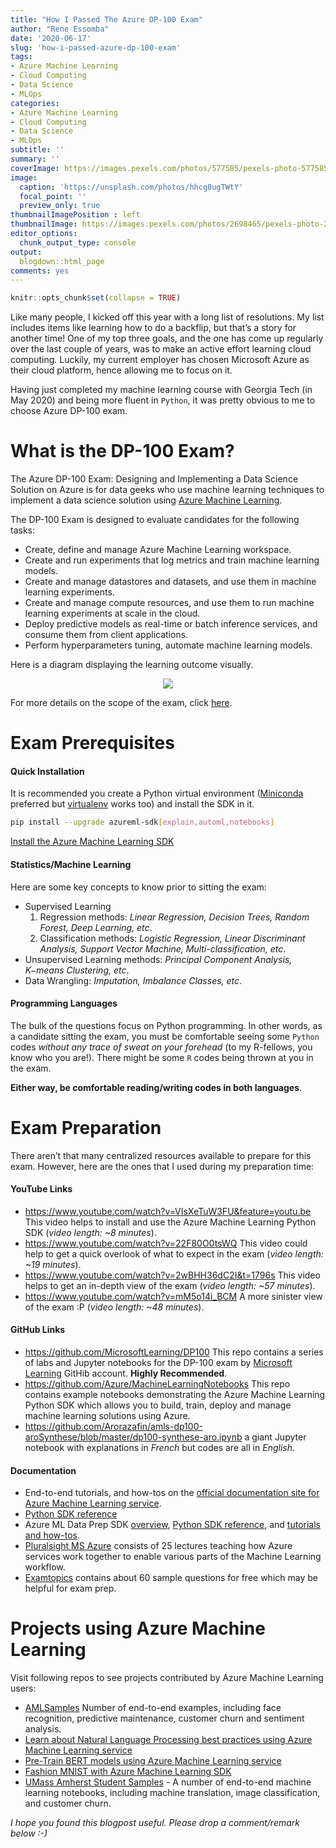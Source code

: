 ```yaml
---
title: "How I Passed The Azure DP-100 Exam"
author: "Rene Essomba"
date: '2020-06-17'
slug: 'how-i-passed-azure-dp-100-exam'
tags:
- Azure Machine Learning
- Cloud Computing
- Data Science
- MLOps
categories:
- Azure Machine Learning
- Cloud Computing
- Data Science
- MLOps
subtitle: ''
summary: ''
coverImage: https://images.pexels.com/photos/577585/pexels-photo-577585.jpeg?cs=srgb&dl=coding-computer-data-depth-of-field-577585.jpg&fm=jpg
image:
  caption: 'https://unsplash.com/photos/hhcg8ugTWtY'
  focal_point: ''
  preview_only: true
thumbnailImagePosition : left
thumbnailImage: https://images.pexels.com/photos/2698465/pexels-photo-2698465.jpeg?cs=srgb&dl=man-looking-at-ipad-pro-2698465.jpg&fm=jpg
editor_options: 
  chunk_output_type: console
output:
  blogdown::html_page
comments: yes
---
```


```r
knitr::opts_chunk$set(collapse = TRUE)
```

Like many people, I kicked off this year with a long list of resolutions. My list includes items like learning how to do a backflip, but that's a story for another time! One of my top three goals, and the one has come up regularly over the last couple of years, was to make an active effort learning cloud computing. Luckily, my current employer has chosen Microsoft Azure as their cloud platform, hence allowing me to focus on it.

Having just completed my machine learning course with Georgia Tech (in May 2020) and being more fluent in `Python`, it was pretty obvious to me to choose Azure DP-100 exam.


# What is the DP-100 Exam?

The Azure DP-100 Exam: Designing and Implementing a Data Science Solution on Azure is for data geeks who use machine learning techniques to implement a data science solution using [Azure Machine Learning](https://azure.microsoft.com/en-us/services/machine-learning/).

The DP-100 Exam is designed to evaluate candidates for the following tasks:

* Create, define and manage Azure Machine Learning workspace.
* Create and run experiments that log metrics and train machine learning models.
* Create and manage datastores and datasets, and use them in machine learning experiments.
* Create and manage compute resources, and use them to run machine learning experiments at scale in the cloud.
* Deploy predictive models as real-time or batch inference services, and consume them from client applications.
* Perform hyperparameters tuning, automate machine learning models.

Here is a diagram displaying the learning outcome visually.

<p align="center">
  <img src="https://raw.githubusercontent.com/MicrosoftDocs/azure-docs/master/articles/machine-learning/media/concept-azure-machine-learning-architecture/workflow.png" />
</p>

For more details on the scope of the exam, click [here](https://query.prod.cms.rt.microsoft.com/cms/api/am/binary/RE3VUjA).

# Exam Prerequisites

#### Quick Installation

It is recommended you create a Python virtual environment ([Miniconda](https://conda.io/miniconda.html) preferred but [virtualenv](https://virtualenv.pypa.io/en/latest/) works too) and install the SDK in it.

```sh
pip install --upgrade azureml-sdk[explain,automl,notebooks]
```

[Install the Azure Machine Learning SDK](https://docs.microsoft.com/en-us/azure/machine-learning/service/quickstart-create-workspace-with-python)

#### Statistics/Machine Learning

Here are some key concepts to know prior to sitting the exam:

* Supervised Learning
  1. Regression methods: _Linear Regression, Decision Trees, Random Forest, Deep Learning, etc_.
  2. Classification methods: _Logistic Regression, Linear Discriminant Analysis, Support Vector Machine, Multi-classification, etc_.
* Unsupervised Learning methods: _Principal Component Analysis, $K-$means Clustering, etc_.
* Data Wrangling: _Imputation, Imbalance Classes, etc_.

#### Programming Languages

The bulk of the questions focus on Python programming. In other words, as a candidate sitting the exam, you must be comfortable seeing some `Python` codes _without any trace of sweat on your forehead_ (to my R-fellows, you know who you are!). There might be some `R` codes being thrown at you in the exam. 

**Either way, be comfortable reading/writing codes in both languages**.

# Exam Preparation

There aren't that many centralized resources available to prepare for this exam. However, here are the ones that I used during my preparation time:

#### YouTube Links

* [https://www.youtube.com/watch?v=VIsXeTuW3FU&feature=youtu.be](https://www.youtube.com/watch?v=VIsXeTuW3FU&feature=youtu.be) This video helps to install and use the Azure Machine Learning Python SDK (_video length: ~8 minutes_).
* [https://www.youtube.com/watch?v=22F80O0tsWQ](https://www.youtube.com/watch?v=22F80O0tsWQ) This video could help to get a quick overlook of what to expect in the exam (_video length: ~19 minutes_).
* [https://www.youtube.com/watch?v=2wBHH36dC2I&t=1796s](https://www.youtube.com/watch?v=2wBHH36dC2I&t=1796s) This video helps to get an in-depth view of the exam (_video length: ~57 minutes_).
* [https://www.youtube.com/watch?v=mM5o14i_BCM](https://www.youtube.com/watch?v=mM5o14i_BCM) A more sinister view of the exam :P  (_video length: ~48 minutes_).

#### GitHub Links

* [https://github.com/MicrosoftLearning/DP100](https://github.com/MicrosoftLearning/DP100) This repo contains a series of labs and Jupyter notebooks for the DP-100 exam by [Microsoft Learning](https://github.com/MicrosoftLearning) GitHib account. **Highly Recommended**.
* [https://github.com/Azure/MachineLearningNotebooks](https://github.com/Azure/MachineLearningNotebooks) This repo contains example notebooks demonstrating the Azure Machine Learning Python SDK which allows you to build, train, deploy and manage machine learning solutions using Azure.
* [https://github.com/Arorazafin/amls-dp100-aroSynthese/blob/master/dp100-synthese-aro.ipynb](https://github.com/Arorazafin/amls-dp100-aroSynthese/blob/master/dp100-synthese-aro.ipynb) a giant Jupyter notebook with explanations in _French_ but codes are all in _English_.

#### Documentation

* End-to-end tutorials, and how-tos on the [official documentation site for Azure Machine Learning service](https://docs.microsoft.com/en-us/azure/machine-learning/service/).
* [Python SDK reference](https://docs.microsoft.com/en-us/python/api/overview/azure/ml/intro?view=azure-ml-py)
* Azure ML Data Prep SDK [overview](https://aka.ms/data-prep-sdk), [Python SDK reference](https://aka.ms/aml-data-prep-apiref), and [tutorials and how-tos](https://aka.ms/aml-data-prep-notebooks).
* [Pluralsight MS Azure](https://www.pluralsight.com/paths/microsoft-azure-data-scientist-dp-100) consists of 25 lectures teaching how Azure services work together to enable various parts of the Machine Learning workflow.
* [Examtopics](https://www.examtopics.com/exams/microsoft/dp-100/view/1/) contains about 60 sample questions for free which may be helpful for exam prep.

# Projects using Azure Machine Learning

Visit following repos to see projects contributed by Azure Machine Learning users:

* [AMLSamples](https://github.com/microsoft/MLOps) Number of end-to-end examples, including face recognition, predictive maintenance, customer churn and sentiment analysis.
* [Learn about Natural Language Processing best practices using Azure Machine Learning service](https://github.com/microsoft/nlp)
* [Pre-Train BERT models using Azure Machine Learning service](https://github.com/Microsoft/AzureML-BERT)
* [Fashion MNIST with Azure Machine Learning SDK](https://github.com/amynic/azureml-sdk-fashion)
* [UMass Amherst Student Samples](https://github.com/katiehouse3/microsoft-azure-ml-notebooks) - A number of end-to-end machine learning notebooks, including machine translation, image classification, and customer churn.

_I hope you found this blogpost useful. Please drop a comment/remark below :-)_
